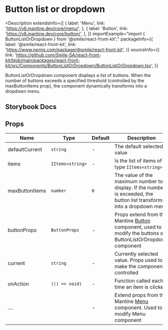 
# Button list or dropdown

<Description
  extendsInfo={[
    {
      label: 'Menu',
      link: 'https://v6.mantine.dev/core/menu/',
    },
    {
      label: 'Button',
      link: 'https://v6.mantine.dev/core/button/',
    },
  ]}
  importExample="import { ButtonListOrDropdown } from '@smile/react-front-kit';"
  packageInfo={{
    label: '@smile/react-front-kit',
    link: 'https://www.npmjs.com/package/@smile/react-front-kit',
  }}
  sourceInfo={{
    link: 'https://github.com/Smile-SA/react-front-kit/blob/main/packages/react-front-kit/src/Components/ButtonListOrDropdown/ButtonListOrDropdown.tsx',
  }}
>
  ButtonListOrDropdown component displays a list of buttons. When the number of
  buttons exceeds a specified threshold (controlled by the maxButtonItems prop),
  the component dynamically transforms into a dropdown menu.
</Description>

## Storybook Docs

<StorybookEmbed
  storyId="3-custom-components-buttonlistordropdown"
  height="820"
/>

## Props

| Name                       | Type             | Default | Description                                                                                                                                         |
| -------------------------- | ---------------- | ------- | --------------------------------------------------------------------------------------------------------------------------------------------------- |
| defaultCurrent <Required/> | `string`         | -       | The default selected value                                                                                                                          |
| items <Required/>          | `IItems<string>` | -       | Is the list of items of type `IItems<string>`                                                                                                       |
| maxButtonItems             | `number`         | `0`     | The value of the maximum number to display. If the number is exceeded, the button list transforms into a dropdown menu                              |
| buttonProps                | `ButtonProps`    | -       | Props extend from the Mantine [Button](https://v6.mantine.dev/core/button/) component, used to modify the buttons of ButtonListOrDropdown component |
| current                    | `string`         | -       | Currently selected value. Props used to make the component controlled                                                                               |
| onAction                   | `(() => void)`   | -       | Function called each time an item is clicked                                                                                                        |
| ....                       |                  | -       | Extend props from the Mantine [Menu](https://v6.mantine.dev/core/menu/) component. Used to modify Menu component                                    |
